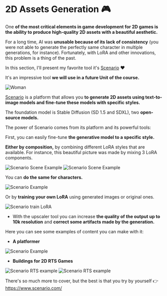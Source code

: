 # 2D Assets Generation 🎮

One **of the most critical elements in game development for 2D games is the ability to produce high-quality 2D assets with a beautiful aesthetic.**

For a long time, AI was **unusable because of its lack of consistency** (you were not able to generate the perfectly same character in multiple generations, for instance). Fortunately, with LoRA and other innovations, this problem is a thing of the past.

In this section, I'll present my favorite tool it's [Scenario](https://www.scenario.com/) ❤️

It's an impressive tool **we will use in a future Unit of the course.**

<img src="https://huggingface.co/datasets/huggingface-ml-4-games-course/course-images/resolve/main/en/unit2/woman.png" alt="Woman" />

[Scenario](https://www.scenario.com/) is a platform that allows you **to generate 2D assets using text-to-image models and fine-tune these models with specific styles.**

The foundation model is Stable Diffusion (SD 1.5 and SDXL), two **open-source models.**

The power of Scenario comes from its platform and its powerful tools:

First, you can easily fine-tune **the generative model to a specific style.**

**Either by composition,** by combining different LoRA styles that are available. For instance, this beautiful picture was made by mixing 3 LoRA components.

<img src="https://huggingface.co/datasets/huggingface-ml-4-games-course/course-images/resolve/main/en/unit2/scenario_scene_example.png" alt="Scenario Scene Example" />

<img src="https://huggingface.co/datasets/huggingface-ml-4-games-course/course-images/resolve/main/en/unit2/scenario_scene_example2.png" alt="Scenario Scene Example" />

You can **do the same for characters.**

<img src="https://huggingface.co/datasets/huggingface-ml-4-games-course/course-images/resolve/main/en/unit2/example3.png" alt="Scenario Example" />

Or by **training your own LoRA** using generated images or original ones.

<img src="https://huggingface.co/datasets/huggingface-ml-4-games-course/course-images/resolve/main/en/unit2/train_lora.png" alt="Scenario train LoRA" />

- With the upscaler tool you can increase **the quality of the output up to 10k resolution** and **correct some artifacts made by the generation.**



Here you can see some examples of content you can make with it:

- **A platformer**

<img src="https://huggingface.co/datasets/huggingface-ml-4-games-course/course-images/resolve/main/en/unit2/platformer.jpg" alt="Scenario Example" />


- **Buildings for 2D RTS Games**

<img src="https://huggingface.co/datasets/huggingface-ml-4-games-course/course-images/resolve/main/en/unit2/rts_example1.gif" alt="Scenario RTS example" />
<img src="https://huggingface.co/datasets/huggingface-ml-4-games-course/course-images/resolve/main/en/unit2/rts_example1.gif" alt="Scenario RTS example" />

There's so much more to cover, but the best is that you try by yourself 👉 https://www.scenario.com/

